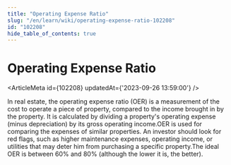 ```yaml
---
title: "Operating Expense Ratio"
slug: "/en/learn/wiki/operating-expense-ratio-102208"
id: "102208"
hide_table_of_contents: true
---
```



# Operating Expense Ratio

<ArticleMeta id={102208} updatedAt={'2023-09-26 13:59:00'} />
<div className='border-solid border-b border-t-0 my-4 border-[var(--ifm-color-gray-300)]' />

In real estate, the operating expense ratio (OER) is a measurement of the cost to operate a piece of property, compared to the income brought in by the property. It is calculated by dividing a property's operating expense (minus depreciation) by its gross operating income.OER is used for comparing the expenses of similar properties. An investor should look for red flags, such as higher maintenance expenses, operating income, or utilities that may deter him from purchasing a specific property.The ideal OER is between 60% and 80% (although the lower it is, the better).
